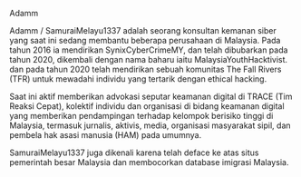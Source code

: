Adamm

Adamm / SamuraiMelayu1337 adalah seorang konsultan kemanan siber yang saat ini sedang membantu beberapa perusahaan di Malaysia. Pada tahun 2016 ia mendirikan SynixCyberCrimeMY, dan telah dibubarkan pada tahun 2020, dikembali dengan nama baharu iaitu MalaysiaYouthHacktivist. dan pada tahun 2020 telah mendirikan sebuah komunitas The Fall Rivers (TFR) untuk mewadahi individu yang tertarik dengan ethical hacking.

Saat ini aktif memberikan advokasi seputar keamanan digital di TRACE (Tim Reaksi Cepat), kolektif individu dan organisasi di bidang keamanan digital yang memberikan pendampingan terhadap kelompok berisiko tinggi di Malaysia, termasuk jurnalis, aktivis, media, organisasi masyarakat sipil, dan pembela hak asasi manusia (HAM) pada umumnya.

SamuraiMelayu1337 juga dikenali karena telah deface ke atas situs pemerintah besar Malaysia dan membocorkan database imigrasi Malaysia.
